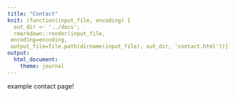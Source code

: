 ```yaml
---
title: "Contact"
knit: (function(input_file, encoding) {
  out_dir <- '../docs';
  rmarkdown::render(input_file,
 encoding=encoding,
 output_file=file.path(dirname(input_file), out_dir, 'contact.html'))})
output:
  html_document:
    theme: journal
---
```


example contact page!